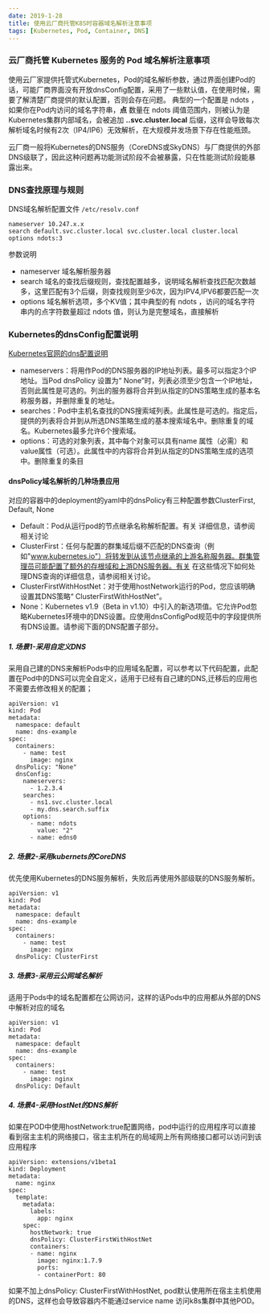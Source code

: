 ```yaml
---
date: 2019-1-28
title: 使用云厂商托管K8S时容器域名解析注意事项
tags: [Kubernetes, Pod, Container, DNS]
---
```


### 云厂商托管 Kubernetes 服务的 Pod 域名解析注意事项

使用云厂家提供托管式Kubernetes，Pod的域名解析参数，通过界面创建Pod的话，可能厂商界面没有开放dnsConfig配置，采用了一些默认值，在使用时候，需要了解清楚厂商提供的默认配置，否则会存在问题。
典型的一个配置是 ndots ，如果你在Pod内访问的域名字符串，**点** 数量在 ndots 阈值范围内，则被认为是Kubernetes集群内部域名，会被追加 **.<namespace>.svc.cluster.local** 后缀，这样会导致每次解析域名时候有2次（IP4/IP6）无效解析，在大规模并发场景下存在性能瓶颈。

云厂商一般将Kubernetes的DNS服务（CoreDNS或SkyDNS）与厂商提供的外部DNS级联了，因此这种问题再功能测试阶段不会被暴露，只在性能测试阶段能暴露出来。

### DNS查找原理与规则

DNS域名解析配置文件 `/etc/resolv.conf`

```
nameserver 10.247.x.x
search default.svc.cluster.local svc.cluster.local cluster.local
options ndots:3
```

参数说明

- nameserver 域名解析服务器
- search 域名的查找后缀规则，查找配置越多，说明域名解析查找匹配次数越多，这里匹配有3个后缀，则查找规则至少6次，因为IPV4,IPV6都要匹配一次
- options 域名解析选项，多个KV值；其中典型的有 ndots ，访问的域名字符串内的点字符数量超过 ndots 值，则认为是完整域名，直接解析

### Kubernetes的dnsConfig配置说明

[Kubernetes官网的dns配置说明](https://kubernetes.io/docs/concepts/services-networking/dns-pod-service/)

- nameservers：将用作Pod的DNS服务器的IP地址列表。最多可以指定3个IP地址。当Pod dnsPolicy 设置为“ None”时，列表必须至少包含一个IP地址，否则此属性是可选的。列出的服务器将合并到从指定的DNS策略生成的基本名称服务器，并删除重复的地址。
- searches：Pod中主机名查找的DNS搜索域列表。此属性是可选的。指定后，提供的列表将合并到从所选DNS策略生成的基本搜索域名中。删除重复的域名。Kubernetes最多允许6个搜索域。
- options：可选的对象列表，其中每个对象可以具有name 属性（必需）和value属性（可选）。此属性中的内容将合并到从指定的DNS策略生成的选项中。删除重复的条目

#### dnsPolicy域名解析的几种场景应用

对应的容器中的deployment的yaml中的dnsPolicy有三种配置参数ClusterFirst, Default, None

- Default：Pod从运行pod的节点继承名称解析配置。有关 详细信息，请参阅相关讨论
- ClusterFirst：任何与配置的群集域后缀不匹配的DNS查询（例如"www.kubernetes.io"）将转发到从该节点继承的上游名称服务器。群集管理员可能配置了额外的存根域和上游DNS服务器。有关 在这些情况下如何处理DNS查询的详细信息，请参阅相关讨论。
- ClusterFirstWithHostNet：对于使用hostNetwork运行的Pod，您应该明确设置其DNS策略“ ClusterFirstWithHostNet”。
- None：Kubernetes v1.9（Beta in v1.10）中引入的新选项值。它允许Pod忽略Kubernetes环境中的DNS设置。应使用dnsConfigPod规范中的字段提供所有DNS设置。请参阅下面的DNS配置子部分。

##### 1. 场景1-采用自定义DNS

采用自己建的DNS来解析Pods中的应用域名配置，可以参考以下代码配置，此配置在Pod中的DNS可以完全自定义，适用于已经有自己建的DNS,迁移后的应用也不需要去修改相关的配置；

```
apiVersion: v1
kind: Pod
metadata:
  namespace: default
  name: dns-example
spec:
  containers:
    - name: test
      image: nginx
  dnsPolicy: "None"
  dnsConfig:
    nameservers:
      - 1.2.3.4
    searches:
      - ns1.svc.cluster.local
      - my.dns.search.suffix
    options:
      - name: ndots
        value: "2"
      - name: edns0
```

##### 2. 场景2-采用kubernets的CoreDNS

优先使用Kubernetes的DNS服务解析，失败后再使用外部级联的DNS服务解析。

```
apiVersion: v1
kind: Pod
metadata:
  namespace: default
  name: dns-example
spec:
  containers:
    - name: test
      image: nginx
  dnsPolicy: ClusterFirst
```

##### 3. 场景3-采用云公网域名解析

适用于Pods中的域名配置都在公网访问，这样的话Pods中的应用都从外部的DNS中解析对应的域名

```
apiVersion: v1
kind: Pod
metadata:
  namespace: default
  name: dns-example
spec:
  containers:
    - name: test
      image: nginx
  dnsPolicy: Default
```

##### 4. 场景4-采用HostNet的DNS解析

如果在POD中使用hostNetwork:true配置网络，pod中运行的应用程序可以直接看到宿主主机的网络接口，宿主主机所在的局域网上所有网络接口都可以访问到该应用程序

```
apiVersion: extensions/v1beta1
kind: Deployment
metadata:
  name: nginx
spec:
  template:
    metadata:
      labels:
        app: nginx
    spec:
      hostNetwork: true
      dnsPolicy: ClusterFirstWithHostNet
      containers:
      - name: nginx
        image: nginx:1.7.9
        ports:
        - containerPort: 80
```

如果不加上dnsPolicy: ClusterFirstWithHostNet, pod默认使用所在宿主主机使用的DNS，这样也会导致容器内不能通过service name 访问k8s集群中其他POD。
